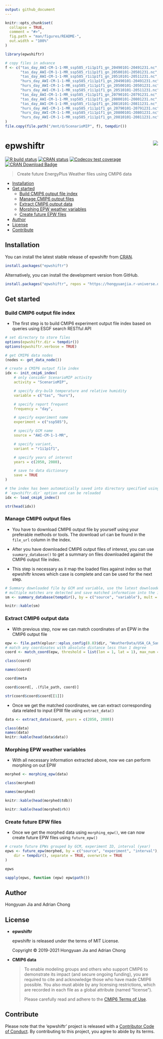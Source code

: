 ```yaml
---
output: github_document
---
```


<!-- README.md is generated from README.Rmd. Please edit that file -->

```r
knitr::opts_chunk$set(
  collapse = TRUE,
  comment = "#>",
  fig.path = "man/figures/README-",
  out.width = "100%"
)

library(epwshiftr)

# copy files in advance
f <- c("tas_day_AWI-CM-1-1-MR_ssp585_r1i1p1f1_gn_20490101-20491231.nc",
       "tas_day_AWI-CM-1-1-MR_ssp585_r1i1p1f1_gn_20500101-20501231.nc",
       "tas_day_AWI-CM-1-1-MR_ssp585_r1i1p1f1_gn_20510101-20511231.nc",
       "hurs_day_AWI-CM-1-1-MR_ssp585_r1i1p1f1_gn_20490101-20491231.nc",
       "hurs_day_AWI-CM-1-1-MR_ssp585_r1i1p1f1_gn_20500101-20501231.nc",
       "hurs_day_AWI-CM-1-1-MR_ssp585_r1i1p1f1_gn_20510101-20511231.nc",
       "tas_day_AWI-CM-1-1-MR_ssp585_r1i1p1f1_gn_20790101-20791231.nc",
       "tas_day_AWI-CM-1-1-MR_ssp585_r1i1p1f1_gn_20800101-20801231.nc",
       "tas_day_AWI-CM-1-1-MR_ssp585_r1i1p1f1_gn_20810101-20811231.nc",
       "hurs_day_AWI-CM-1-1-MR_ssp585_r1i1p1f1_gn_20790101-20791231.nc",
       "hurs_day_AWI-CM-1-1-MR_ssp585_r1i1p1f1_gn_20800101-20801231.nc",
       "hurs_day_AWI-CM-1-1-MR_ssp585_r1i1p1f1_gn_20810101-20811231.nc"
)
file.copy(file.path("/mnt/d/ScenarioMIP", f), tempdir())
```

# epwshiftr <img src="man/figures/logo.svg" align="right" />

<!-- badges: start -->
[![R build status](https://github.com/ideas-lab-nus/epwshiftr/workflows/R-CMD-check/badge.svg)](https://github.com/ideas-lab-nus/epwshiftr/actions)
[![CRAN status](https://www.r-pkg.org/badges/version/epwshiftr)](https://CRAN.R-project.org/package=epwshiftr)
[![Codecov test coverage](https://codecov.io/gh/ideas-lab-nus/epwshiftr/branch/master/graph/badge.svg)](https://codecov.io/gh/ideas-lab-nus/epwshiftr?branch=master)
[![CRAN Download Badge](https://cranlogs.r-pkg.org/badges/epwshiftr)](https://cran.r-project.org/package=epwshiftr)
<!-- badges: end -->

> Create future EnergyPlus Weather files using CMIP6 data

<!-- TOC GFM -->

* [Installation](#installation)
* [Get started](#get-started)
    * [Build CMIP6 output file index](#build-cmip6-output-file-index)
    * [Manage CMIP6 output files](#download-cmip6-output-files)
    * [Extract CMIP6 output data](#extract-cmip6-output-data)
    * [Morphing EPW weather variables](#morphing-epw-weather-variables)
    * [Create future EPW files](#create-future-epw-files)
* [Author](#author)
* [License](#license)
* [Contribute](#contribute)

<!-- /TOC -->

## Installation

You can install the latest stable release of epwshiftr from
[CRAN](https://CRAN.R-project.org).

```r
install.packages("epwshiftr")
```

Alternatively, you can install the development version from GitHub.

```r
install.packages("epwshiftr", repos = "https://hongyuanjia.r-universe.dev")
```

## Get started

### Build CMIP6 output file index

* The first step is to build CMIP6 experiment output file index based on queries
  using ESGF search RESTful API

```r
# set directory to store files
options(epwshiftr.dir = tempdir())
options(epwshiftr.verbose = TRUE)

# get CMIP6 data nodes
(nodes <- get_data_node())

# create a CMIP6 output file index
idx <- init_cmip6_index(
    # only consider ScenarioMIP activity
    activity = "ScenarioMIP",

    # specify dry-bulb temperature and relative humidity
    variable = c("tas", "hurs"),

    # specify report frequent
    frequency = "day",

    # specify experiment name
    experiment = c("ssp585"),

    # specify GCM name
    source = "AWI-CM-1-1-MR",

    # specify variant,
    variant = "r1i1p1f1",

    # specify years of interest
    years = c(2050, 2080),

    # save to data dictionary
    save = TRUE
)

# the index has been automatically saved into directory specified using
# `epwshiftr.dir` option and can be reloaded
idx <- load_cmip6_index()

str(head(idx))
```

### Manage CMIP6 output files

* You have to download CMIP6 output file by yourself using your preferable
  methods or tools. The download url can be found in the `file_url` column in
  the index.

* After you have downloaded CMIP6 output files of interest, you can use
  `suumary_database()` to get a summary on files downloaded against the CMIP6
  output file index.

* This step is necessary as it map the loaded files against index so that
  epwshiftr knows which case is complete and can be used for the next step.

```r
# Summary downloaded file by GCM and variable, use the latest downloaded file if
# multiple matches are detected and save matched information into the index file
sm <- summary_database(tempdir(), by = c("source", "variable"), mult = "latest", update = TRUE)

knitr::kable(sm)
```

### Extract CMIP6 output data

* With previous step, now we can match coordinates of an EPW in the CMIP6 output
  file

```r
epw <- file.path(eplusr::eplus_config(8.8)$dir, "WeatherData/USA_CA_San.Francisco.Intl.AP.724940_TMY3.epw")
# match any coordinates with absolute distance less than 1 degree
coord <- match_coord(epw, threshold = list(lon = 1, lat = 1), max_num = 1)

class(coord)

names(coord)

coord$meta

coord$coord[, .(file_path, coord)]

str(coord$coord$coord[[1]])
```

* Once we get the matched coordinates, we can extract corresponding data related
  to input EPW file using `extract_data()`

```r
data <- extract_data(coord, years = c(2050, 2080))

class(data)
names(data)
knitr::kable(head(data$data))
```

### Morphing EPW weather variables

* With all necessary information extracted above, now we can perform morphing on
  out EPW

```r
morphed <- morphing_epw(data)

class(morphed)

names(morphed)

knitr::kable(head(morphed$tdb))

knitr::kable(head(morphed$rh))
```

### Create future EPW files

* Once we get the morphed data using `morphing_epw()`, we can now create future
  EPW files using `future_epw()`

```r
# create future EPWs grouped by GCM, experiment ID, interval (year)
epws <- future_epw(morphed, by = c("source", "experiment", "interval"),
    dir = tempdir(), separate = TRUE, overwrite = TRUE
)

epws

sapply(epws, function (epw) epw$path())
```

## Author

Hongyuan Jia and Adrian Chong

## License

* **epwshiftr**

  epwshiftr is released under the terms of MIT License.

  Copyright © 2019-2021 Hongyuan Jia and Adrian Chong

* **CMIP6 data**

  > To enable modeling groups and others who support CMIP6 to demonstrate its
  > impact (and secure ongoing funding), you are required to cite and
  > acknowledge those who have made CMIP6 possible. You also must abide by any
  > licensing restrictions, which are recorded in each file as a global
  > attribute (named “license”).
  >
  > Please carefully read and adhere to the [CMIP6 Terms of Use](https://pcmdi.llnl.gov/CMIP6/TermsOfUse/).

## Contribute

Please note that the 'epwshiftr' project is released with a
[Contributor Code of Conduct](https://github.com/ideas-lab-nus/epwshiftr/blob/master/.github/CODE_OF_CONDUCT.md).
By contributing to this project, you agree to abide by its terms.
